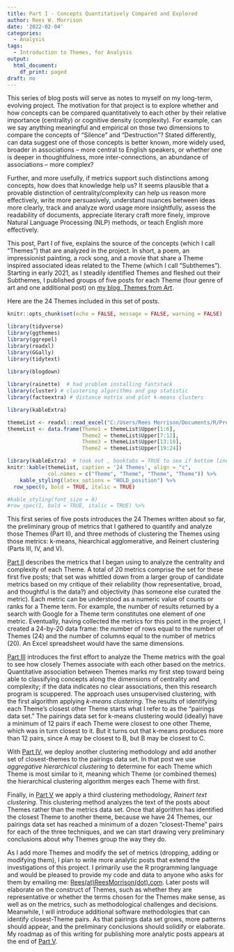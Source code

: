 ```yaml
---
title: Part I - Concepts Quantitatively Compared and Explored
author: Rees W. Morrison
date: '2022-02-04'
categories:
  - Analysis
tags:
  - Introduction to Themes, for Analysis
output:
  html_document:
    df_print: paged
draft: no
---
```


This series of blog posts will serve as notes to myself on my long-term, evolving project.   The motivation for that project is to explore whether and how concepts can be compared quantitatively to each other by their relative importance (centrality) or cognitive density (complexity).  For example, can we say anything meaningful and empirical on those two dimensions to compare the concepts of "Silence" and "Destruction"? Stated differently, can data suggest one of those concepts is better known, more widely used, broader in associations -- more central to English speakers, or whether one is deeper in thoughtfulness, more inter-connections, an abundance of associations -- more complex? 

<!--more-->

Further, and more usefully, if metrics support such distinctions among concepts, how does that knowledge help us?  It seems plausible that a provable distinction of centrality/complexity can help us reason more effectively, write more persuasively, understand nuances between ideas more clearly, track and analyze word usage more insightfully, assess the readability of documents, appreciate literary craft more finely, improve Natural Language Processing (NLP) methods, or teach English more effectively.   

This post, Part I of five, explains the source of the concepts (which I call "Themes") that are analyzed in the project. In short, a poem, an impressionist painting, a rock song, and a movie that share a Theme inspired associated ideas related to the Theme (which I call "Subthemes"). Starting in early 2021, as I steadily identified Themes and fleshed out their Subthemes, I published groups of five posts for each Theme (four genre of art and one additional post) on [my blog, Themes from Art](https://themesfromart.com/). 

<!-- did not seek to be exhaustive in subthemes nor cover them in depth.  Books have been written about each!  Names of subthemes were effort at concision and avoided using the term -->

Here are the 24 Themes included in this set of posts.

```r

knitr::opts_chunk$set(echo = FALSE, message = FALSE, warning = FALSE)

library(tidyverse)  
library(ggthemes) 
library(ggrepel) 
library(readxl) 
library(GGally)
library(tidytext) 

library(blogdown)
 
library(rainette)  # had problem installing faststack
library(cluster) # clustering algorithms and gap statistic
library(factoextra) # distance matrix and plot k-means clusters

library(kableExtra)

```


```r

themeList <- readxl::read_excel("C:/Users/Rees Morrison/Documents/R/Projects/CLIENTS/Themes/Metrics of Themes.xlsx", sheet = "SynAntonym", range = "M1:M25")
themeList <- data.frame(Theme1 = themeList$Upper[1:6],
                        Theme2 = themeList$Upper[7:12],
                        Theme3 = themeList$Upper[13:18],
                        Theme2 = themeList$Upper[19:24])

library(kableExtra)  # took out , booktabs = TRUE to see if bottom line would go away
knitr::kable(themeList, caption = '24 Themes', align = "c",
             col.names = c("Theme", "Theme", "Theme", "Theme")) %>% 
    kable_styling(latex_options = "HOLD_position") %>% 
  row_spec(0, bold = TRUE, italic = TRUE)

#kable_styling(font_size = 8)
#row_spec(1, bold = TRUE, italic = TRUE) %>%

```

This first series of five posts introduces the 24 Themes written about so far, the preliminary group of metrics that I gathered to quantify and analyze those Themes (Part II), and three methods of clustering the Themes using those metrics: k-means, hiearchical agglomerative, and Reinert clustering (Parts III, IV, and V).  

[Part II](II) describes the metrics that I began using to analyze the centrality and complexity of each Theme.  A total of 20 metrics comprise the set for these first five posts; that set was whittled down from a larger group of candidate metrics based on my critique of their reliability (how representative, broad, and thoughtful is the data?) and objectivity (has someone else curated the metric).  Each metric can be understood as a numeric value of counts or ranks for a Theme term. For example, the number of results returned by a search with Google for a Theme term constitutes one element of one metric.  Eventually, having collected the metrics for this point in the project, I created a 24-by-20 data frame: the number of rows equal to the number of Themes (24) and the number of columns equal to the number of metrics (20).  An Excel spreadsheet would have the same dimensions.

[Part III](III) introduces the first effort to analyze the Theme metrics with the goal to see how closely Themes associate with each other based on the metrics. Quantitative association between Themes marks my first step toward being able to classifying concepts along the dimensions of centrality and complexity; if the data indicates no clear associations, then this research program is scuppered. The approach uses unsupervised clustering, with the first algorithm applying *k-means clustering*. The results of identifying each Theme's closest other Theme starts what I refer to as the "pairings data set."  The pairings data set for k-means clustering would (ideally) have a minimum of 12 pairs if each Theme were closest to one other Theme, which was in turn closest to it.  But it turns out that k-means produces more than 12 pairs, since A may be closest to B, but B may be closest to C.

With [Part IV](IV), we deploy another clustering methodology and add another set of closest-themes to the pairings data set.  In that post we use *aggregative hierarchical clustering* to determine for each Theme which Theme is most similar to it, meaning which Theme (or combined themes) the hierarchical clustering algorithm merges each Theme with first. 

Finally, in [Part V](V) we apply a third clustering methodology, *Rainert text clustering*. This clustering method analyzes the text of the posts about Themes rather than the metrics data set.  Once that algorithm has identified the closest Theme to another theme, because we have 24 Themes, our pairings data set has reached a minimum of a dozen "closest-Theme" pairs for each of the three techniques, and we can start drawing very preliminary conclusions about why Themes group the way they do.  

As I add more Themes and modify the set of metrics (dropping, adding or modifying them), I plan to write more analytic posts that extend the investigations of this project.  I primarily use the R programming language and would be pleased to provide my code and data to anyone who asks for them by emailing me: [Rees(at)ReesMorrison(dot).com](rees@reesmorrison.com). Later posts will elaborate on the construct of  Themes, such as whether they are representative or whether the terms chosen for the Themes make sense, as well as on the metrics, such as methodological challenges and decisions.  Meanwhile, I will introduce additional software methodologies that can identify closest-Theme pairs. As that pairings data set grows, more patterns should appear, and the preliminary conclusions should solidify or elaborate.  My roadmap as of this writing for publishing more analytic posts appears at the end of [Part V](V). 